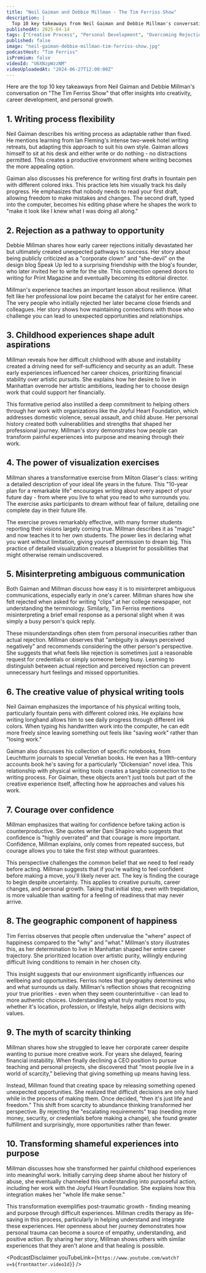 ```yaml
---
title: "Neil Gaiman and Debbie Millman - The Tim Ferriss Show"
description: |
  Top 10 key takeaways from Neil Gaiman and Debbie Millman's conversation on "The Tim Ferriss Show" that offer insights into creativity, career development, and personal growth.
publishedAt: 2025-04-14
tags: ["Creative Process", "Personal Development", "Overcoming Rejection"]
published: false
image: "neil-gaiman-debbie-millman-tim-ferriss-show.jpg"
podcastHost: "Tim Ferriss"
isPremium: false
videoId: "U6XNzpWzzNM"
videoUploadedAt: "2024-06-27T12:00:00Z"
---
```



<PodcastSummaryPageLayout frontmatter={frontmatter}>
Here are the top 10 key takeaways from Neil Gaiman and Debbie Millman's conversation on "The Tim Ferriss Show" that offer insights into creativity, career development, and personal growth.

## 1. Writing process flexibility

Neil Gaiman describes his writing process as adaptable rather than fixed. He mentions learning from Ian Fleming's intense two-week hotel writing retreats, but adapting this approach to suit his own style. Gaiman allows himself to sit at his desk and either write or do nothing - no distractions permitted. This creates a productive environment where writing becomes the more appealing option.

Gaiman also discusses his preference for writing first drafts in fountain pen with different colored inks. This practice lets him visually track his daily progress. He emphasizes that nobody needs to read your first draft, allowing freedom to make mistakes and changes. The second draft, typed into the computer, becomes his editing phase where he shapes the work to "make it look like I knew what I was doing all along."

## 2. Rejection as a pathway to opportunity

Debbie Millman shares how early career rejections initially devastated her but ultimately created unexpected pathways to success. Her story about being publicly criticized as a "corporate clown" and "she-devil" on the design blog Speak Up led to a surprising friendship with the blog's founder, who later invited her to write for the site. This connection opened doors to writing for Print Magazine and eventually becoming its editorial director.

Millman's experience teaches an important lesson about resilience. What felt like her professional low point became the catalyst for her entire career. The very people who initially rejected her later became close friends and colleagues. Her story shows how maintaining connections with those who challenge you can lead to unexpected opportunities and relationships.

## 3. Childhood experiences shape adult aspirations

Millman reveals how her difficult childhood with abuse and instability created a driving need for self-sufficiency and security as an adult. These early experiences influenced her career choices, prioritizing financial stability over artistic pursuits. She explains how her desire to live in Manhattan overrode her artistic ambitions, leading her to choose design work that could support her financially.

This formative period also instilled a deep commitment to helping others through her work with organizations like the Joyful Heart Foundation, which addresses domestic violence, sexual assault, and child abuse. Her personal history created both vulnerabilities and strengths that shaped her professional journey. Millman's story demonstrates how people can transform painful experiences into purpose and meaning through their work.

## 4. The power of visualization exercises

Millman shares a transformative exercise from Milton Glaser's class: writing a detailed description of your ideal life years in the future. This "10-year plan for a remarkable life" encourages writing about every aspect of your future day - from where you live to what you read to who surrounds you. The exercise asks participants to dream without fear of failure, detailing one complete day in their future life.

The exercise proves remarkably effective, with many former students reporting their visions largely coming true. Millman describes it as "magic" and now teaches it to her own students. The power lies in declaring what you want without limitation, giving yourself permission to dream big. This practice of detailed visualization creates a blueprint for possibilities that might otherwise remain undiscovered.

## 5. Misinterpreting ambiguous communication

Both Gaiman and Millman discuss how easy it is to misinterpret ambiguous communications, especially early in one's career. Millman shares how she felt rejected when asked for writing "clips" at her college newspaper, not understanding the terminology. Similarly, Tim Ferriss mentions misinterpreting a brief email response as a personal slight when it was simply a busy person's quick reply.

These misunderstandings often stem from personal insecurities rather than actual rejection. Millman observes that "ambiguity is always perceived negatively" and recommends considering the other person's perspective. She suggests that what feels like rejection is sometimes just a reasonable request for credentials or simply someone being busy. Learning to distinguish between actual rejection and perceived rejection can prevent unnecessary hurt feelings and missed opportunities.

## 6. The creative value of physical writing tools

Neil Gaiman emphasizes the importance of his physical writing tools, particularly fountain pens with different colored inks. He explains how writing longhand allows him to see daily progress through different ink colors. When typing his handwritten work into the computer, he can edit more freely since leaving something out feels like "saving work" rather than "losing work."

Gaiman also discusses his collection of specific notebooks, from Leuchtturm journals to special Venetian books. He even has a 19th-century accounts book he's saving for a particularly "Dickensian" novel idea. This relationship with physical writing tools creates a tangible connection to the writing process. For Gaiman, these objects aren't just tools but part of the creative experience itself, affecting how he approaches and values his work.

## 7. Courage over confidence

Millman emphasizes that waiting for confidence before taking action is counterproductive. She quotes writer Dani Shapiro who suggests that confidence is "highly overrated" and that courage is more important. Confidence, Millman explains, only comes from repeated success, but courage allows you to take the first step without guarantees.

This perspective challenges the common belief that we need to feel ready before acting. Millman suggests that if you're waiting to feel confident before making a move, you'll likely never act. The key is finding the courage to begin despite uncertainty. This applies to creative pursuits, career changes, and personal growth. Taking that initial step, even with trepidation, is more valuable than waiting for a feeling of readiness that may never arrive.

## 8. The geographic component of happiness

Tim Ferriss observes that people often undervalue the "where" aspect of happiness compared to the "why" and "what." Millman's story illustrates this, as her determination to live in Manhattan shaped her entire career trajectory. She prioritized location over artistic purity, willingly enduring difficult living conditions to remain in her chosen city.

This insight suggests that our environment significantly influences our wellbeing and opportunities. Ferriss notes that geography determines who and what surrounds us daily. Millman's reflection shows that recognizing your true priorities - even when they seem counterintuitive - can lead to more authentic choices. Understanding what truly matters most to you, whether it's location, profession, or lifestyle, helps align decisions with values.

## 9. The myth of scarcity thinking

Millman shares how she struggled to leave her corporate career despite wanting to pursue more creative work. For years she delayed, fearing financial instability. When finally declining a CEO position to pursue teaching and personal projects, she discovered that "most people live in a world of scarcity," believing that giving something up means having less.

Instead, Millman found that creating space by releasing something opened unexpected opportunities. She realized that difficult decisions are only hard while in the process of making them. Once decided, "then it's just life and freedom." This shift from scarcity to abundance thinking transformed her perspective. By rejecting the "escalating requirements" trap (needing more money, security, or credentials before making a change), she found greater fulfillment and surprisingly, more opportunities rather than fewer.

## 10. Transforming shameful experiences into purpose

Millman discusses how she transformed her painful childhood experiences into meaningful work. Initially carrying deep shame about her history of abuse, she eventually channeled this understanding into purposeful action, including her work with the Joyful Heart Foundation. She explains how this integration makes her "whole life make sense."

This transformation exemplifies post-traumatic growth - finding meaning and purpose through difficult experiences. Millman credits therapy as life-saving in this process, particularly in helping understand and integrate these experiences. Her openness about her journey demonstrates how personal trauma can become a source of empathy, understanding, and positive action. By sharing her story, Millman shows others with similar experiences that they aren't alone and that healing is possible.

<PodcastDisclaimer
  youTubeLink={`https://www.youtube.com/watch?v=${frontmatter.videoId}`}
/>

</PodcastSummaryPageLayout>
